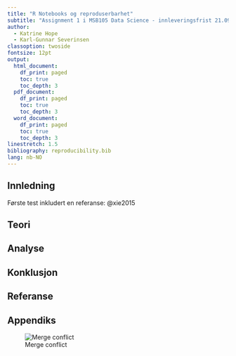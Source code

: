 ```yaml
---
title: "R Notebooks og reproduserbarhet"
subtitle: "Assignment 1 i MSB105 Data Science - innleveringsfrist 21.09.20"
author: 
  - Katrine Hope
  - Karl-Gunnar Severinsen
classoption: twoside
fontsize: 12pt
output:
  html_document:
    df_print: paged
    toc: true
    toc_depth: 3
  pdf_document:
    df_print: paged
    toc: true
    toc_depth: 3
  word_document:
    df_print: paged
    toc: true
    toc_depth: 3
linestretch: 1.5
bibliography: reproducibility.bib
lang: nb-NO
---
```



## Innledning

Første test inkludert en referanse: @xie2015

## Teori

## Analyse

## Konklusjon

## Referanse

## Appendiks

![Merge conflict](C:/Users/dunna/Documents/Skole 2020/MSB105 - Data Science/MSB105-Assignment-1/merge-conflict.png)
